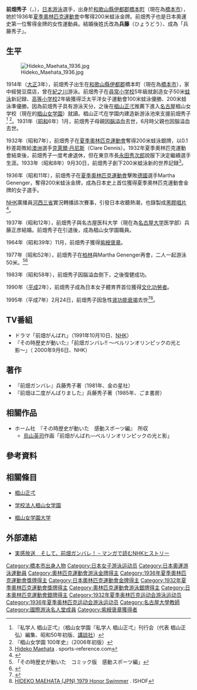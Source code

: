 {{copyedit|time=2016-11-09T01:55:16+00:00}}
{{Infobox sportsperson
|name= 前畑秀子
|image= Hideko Maehata.jpg
| image_size     =260px
|caption= 前畑秀子
|birth_date= {{birth_date_and_age|1914|5|20}}
|death_date = {{death date_and_age|1995|2|24|1914|5|20}}
|birth_place={{JPN}}[[和歌山縣|和歌山縣]]伊都郡橋本町
|death_place = {{JPN}}
| height = 
| weight = 
|sport=游泳
|club= 
|alma_mater=
| show-medals    = yes
| medaltemplates = 
{{MedalCountry | {{JPN}} }}
{{MedalCompetition|[[夏季奧林匹克運動會|夏季奧林匹克運動會]]}}
{{MedalSilver|[[1932年夏季奧林匹克運動會|1932年洛杉磯]]|女子200米蛙泳}}
{{MedalGold|[[1936年夏季奧林匹克運動會|1936年柏林]]|女子200米蛙泳}}
}}

'''前畑秀子'''（{{jpn|j=前畑 秀子|hg=まえはた ひでこ|rm=Maehata Hideko}}，{{bd|1914年|5月20日|1995年|2月24日|Maehata Hideko}}），[[日本|日本]][[游泳|游泳]]選手，出身於[[和歌山縣|和歌山縣]][[伊都郡|伊都郡]][[橋本市|橋本町]]（現在為[[橋本市|橋本市]]），她於1936年[[夏季奧林匹克運動會|夏季奧林匹克運動會]]中奪得200米蛙泳金牌。前畑秀子也是日本奧運史第一位奪得金牌的女性運動員。結婚後姓氏改為'''兵藤'''（ひょうどう）、成為「兵藤秀子」。

== 生平 ==
[[File:Hideko_Maehata_1936.jpg|thumb]]

1914年（[[大正|大正]]3年），前畑秀子出生在[[和歌山縣|和歌山縣]][[伊都郡|伊都郡]]橋本町（現在為[[橋本市|橋本市]]），家中經營豆腐店，曾在[[紀之川|紀之川]]游泳。前畑秀子在[[尋常小学校|尋常小学校]]5年級就創造女子50米[[蛙泳|蛙泳]]新記録、[[高等小学校|高等小学校]]2年級獲得泛太平洋女子運動會100米蛙泳優勝、200米蛙泳準優勝。因為前畑秀子具有游泳天分，之後在[[椙山正弌|椙山正弌]]推薦下進入[[名古屋市|名古屋]]椙山女学校（現在的[[学校法人椙山女学園|椙山女学園]]）就讀。椙山正弌在学園内建造新游泳池來支援前畑秀子<ref>『私学人 椙山正弌』（椙山女学園『私学人 椙山正弌』刊行会（代表 椙山正弘）編集、昭和50年初版、[[講談社|講談社]]）</ref> <ref>『椙山女学園 100年史』（2006年初版）</ref>。1931年（[[昭和|昭和]]6年）1月，前畑秀子母親因[[腦出血|腦溢血]]去世，6月時父親也因腦溢血去世。

1932年（昭和7年），前畑秀子在[[夏季奧林匹克運動會|夏季奧林匹克運動會]]奪得200米蛙泳銀牌，以0.1秒差距敗給[[澳洲|澳洲]]選手[[克萊爾·丹尼斯|克萊爾·丹尼斯]]（Clare Dennis）。1932年夏季奧林匹克運動會結束後，前畑秀子一度考慮退休，但在東京市長[[永田秀次郎|永田秀次郎]]說服下決定繼續選手生涯。1933年（昭和8年）9月30日，前畑秀子創下200米蛙泳新的世界記録<ref name=sr>[http://www.sports-reference.com/olympics/athletes/ma/hideko-maehata-1.html Hideko Maehata] {{Wayback|url=http://www.sports-reference.com/olympics/athletes/ma/hideko-maehata-1.html |date=20150611152101 }}. sports-reference.com</ref>。

1936年（昭和11年），前畑秀子在[[夏季奧林匹克運動會|夏季奧林匹克運動會]]擊敗[[德國|德國]]選手Martha Genenger，奪得200米蛙泳金牌，成為日本史上首位獲得夏季奧林匹克運動會金牌的女子選手。

[[NHK|NHK]]廣播員[[河西三省|河西三省]]實況轉播該次賽事，引發日本收聽熱潮，也錄製成[[黑膠唱片|黑膠唱片]]<ref>{{Cite web |url=http://archive.hp.infoseek.co.jp/1936Maehata.html |title=ベルリンオリンピック女子二百平水泳決勝実況放送 |access-date=2016-11-05 |archive-url=https://web.archive.org/web/20091012170029/http://archive.hp.infoseek.co.jp/1936Maehata.html |archive-date=2009-10-12 |dead-url=yes }}</ref>。

1937年（昭和12年），前畑秀子與名古屋医科大学（現在為[[名古屋大学|名古屋大学]]医学部）兵藤正彦結婚。前畑秀子在引退後，成為椙山女学園職員。

1964年（昭和39年）11月，前畑秀子獲得[[紫綬褒章|紫綬褒章]]。

1977年（昭和52年），前畑秀子在[[柏林|柏林]]與Martha Genenger再會，二人一起游泳50米。<ref>「その時歴史が動いた　コミック版　感動スポーツ編」</ref><ref>{{Cite web |url=http://mainichi.jp/chubu/dengon/news/20090218ddq012040006000c.html |title=明日への伝言・昭和のあの日から |accessdate=2016-11-05 |archive-date=2009-05-28 |archive-url=https://web.archive.org/web/20090528113402/http://mainichi.jp/chubu/dengon/news/20090218ddq012040006000c.html |dead-url=no }}</ref>

1983年（昭和58年），前畑秀子因腦溢血倒下，之後復健成功。

1990年（[[平成|平成]]2年），前畑秀子成為日本女子體育界首位獲得[[文化功勞者|文化功勞者]]。

1995年（平成7年）2月24日，前畑秀子因急性[[肾功能衰竭|肾功能衰竭]]去世<ref>{{Cite web |url=http://www.nikkansports.com/sydney/rensai/maehata.html |title=「あのメダルは今」 前畑秀子 |accessdate=2016-11-05 |archive-date=2010-02-01 |archive-url=https://web.archive.org/web/20100201154718/http://www.nikkansports.com/sydney/rensai/maehata.html |dead-url=no }}</ref><ref name=ishof>[http://www.ishof.org/hideko-maehata-%28jpn%29.html HIDEKO MAEHATA (JPN) 1979 Honor Swimmer] {{Wayback|url=http://www.ishof.org/hideko-maehata-%28jpn%29.html |date=20201127235741 }}. ISHOF</ref>。

== TV番組 ==
*ドラマ「前畑がんばれ」（1991年10月10日、[[日本放送協会|NHK]]）
*『その時歴史が動いた』「前畑ガンバレ!! 〜ベルリンオリンピックの光と影〜」（ 2000年9月6日、NHK）

== 著作 ==
*『前畑ガンバレ』兵藤秀子著（1981年、金の星社）
*『前畑は二度がんばりました』兵藤秀子著（1985年、ごま書房）

== 相關作品 ==
*ホーム社　『その時歴史が動いた　感動スポーツ編』　所収
**[[烏山英司|烏山英司]]作画「前畑がんばれ—ベルリンオリンピックの光と影」

== 參考資料 ==
{{Reflist}}

== 相關條目 ==
{{Commonscat|Hideko Maehata}}
*[[椙山正弌|椙山正弌]]
<!--*[[椙山今子|椙山今子]]
*[[椙山正弘|椙山正弘]]-->
*[[学校法人椙山女学園|学校法人椙山女学園]]
<!--*[[椙山女学園中学校|椙山女学園中学校]]
*[[椙山女学園高等学校|椙山女学園高等学校]]-->
*[[椙山女学園大学|椙山女学園大学]]

== 外部連結 ==
* [http://www.nhk.or.jp/archives/search/special/comic/?movie#vol02 実感放送　そして、前畑ガンバレ！ - マンガで読むNHKヒストリー] {{Wayback|url=http://www.nhk.or.jp/archives/search/special/comic/?movie#vol02 |date=20180518125916 }}

{{奥林匹克运动会游泳比赛女子200米蛙泳冠军}}

{{Authority control}}
{{DEFAULTSORT:Maehata Hideko}}
[[Category:橋本市出身人物|Category:橋本市出身人物]]
[[Category:日本女子游泳运动员|Category:日本女子游泳运动员]]
[[Category:日本奧運游泳運動員|Category:日本奧運游泳運動員]]
[[Category:奧林匹克運動會游泳金牌得主|Category:奧林匹克運動會游泳金牌得主]]
[[Category:1936年夏季奧林匹克運動會獎牌得主|Category:1936年夏季奧林匹克運動會獎牌得主]]
[[Category:日本奧林匹克運動會金牌得主|Category:日本奧林匹克運動會金牌得主]]
[[Category:1932年夏季奧林匹克運動會獎牌得主|Category:1932年夏季奧林匹克運動會獎牌得主]]
[[Category:奧林匹克運動會游泳銀牌得主|Category:奧林匹克運動會游泳銀牌得主]]
[[Category:日本奧林匹克運動會銀牌得主|Category:日本奧林匹克運動會銀牌得主]]
[[Category:1932年夏季奥林匹克运动会游泳运动员|Category:1932年夏季奥林匹克运动会游泳运动员]]
[[Category:1936年夏季奥林匹克运动会游泳运动员|Category:1936年夏季奥林匹克运动会游泳运动员]]
[[Category:名古屋大學教師|Category:名古屋大學教師]]
[[Category:國際游泳名人堂成員|Category:國際游泳名人堂成員]]
[[Category:紫綬褒章獲得者|Category:紫綬褒章獲得者]]